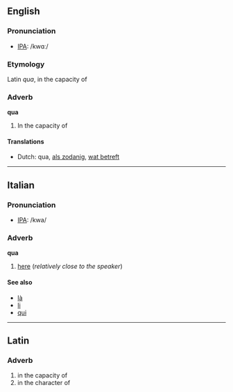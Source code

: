 ==English==
===Pronunciation===
*[[w:IPA|IPA]]: /kwɑː/

===Etymology===
Latin ''qua'', in the capacity of

===Adverb===
'''qua'''

#In the capacity of

====Translations====
*Dutch: qua, [[als zodanig]], [[wat betreft]]

----
==Italian==
===Pronunciation===
*[[w:IPA|IPA]]: /kwa/

===Adverb===
'''qua'''

#[[here]] (''relatively close to the speaker'')

====See also====
*[[là#Italian|là]]
*[[li#Italian|li]]
*[[qui#Italian|qui]]

----
==Latin==
===Adverb===
#in the capacity of
#in the character of